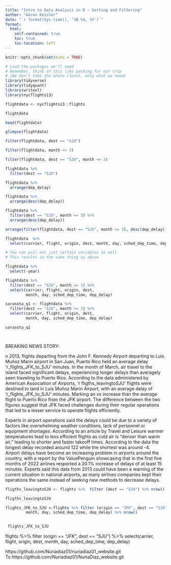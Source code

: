 ```yaml
---
title: "Intro to Data Analysis in R - Sorting and Filtering"
author: "Aaron Kessler"
date: "`r format(Sys.time(), '%B %d, %Y')`"
format:
  html:
    self-contained: true
    toc: true
    toc-location: left
---
```


```r
knitr::opts_chunk$set(echo = TRUE)

# Load the packages we'll need
# Remember, think of this like packing for our trip
# (We don't take the whole closet, only what we need)
library(tidyverse)
library(tidyquant)
library(writexl)
library(nycflights13)

```


```r

flightdata <- nycflights13::flights

flightdata

```


```r

head(flightdata)

```

```r

glimpse(flightdata)

```


```r
 
filter(flightdata, dest == "SJU")

```


```r

filter(flightdata, month <= 3)

```


```r

filter(flightdata, dest == "SJU", month <= 3)


```

```r

flightdata %>% 
  filter(dest == "SJU")

```


```r

flightdata %>% 
  arrange(dep_delay)

```


```r

flightdata %>% 
  arrange(desc(dep_delay))

```


```r

flightdata %>% 
  filter(dest == "SJU", month <= 3) %>% 
  arrange(desc(dep_delay))

```


```r

arrange(filter(flightdata, dest == "SJU", month <= 3), desc(dep_delay))

```

```r

flightdata  %>% 
  select(carrier, flight, origin, dest, month, day, sched_dep_time, dep_delay)

```



```r
# You can pull out just certain variables as well  
# This results in the same thing as above

flightdata %>% 
  select(-year)

```


```r

flightdata %>% 
  filter(dest == "SJU", month <= 3) %>% 
  select(carrier, flight, origin, dest, 
         month, day, sched_dep_time, dep_delay)

```



```r

sarasota_q1 <- flightdata %>% 
  filter(dest == "SJU", month <= 3) %>% 
  select(carrier, flight, origin, dest, 
         month, day, sched_dep_time, dep_delay)


```


```r

sarasota_q1




```


BREAKING NEWS STORY: 

n 2013, flights departing from the John F. Kennedy Airport departing to Luis Muñoz Marin airport in San Juan, Puerto Rico held an average delay 'r_flights_JFK_to_SJU' minutes. In the month of March, air travel to the island faced significant delays, experiencing longer delays than averagely seen traveling to Puerto Rico. According to the data administered by American Association of Airports, 'r fligths_leavingtoSJU' flights were destined to land in Luis Muñoz Marin Airport, with an average delay of 'r_flights_JFK_to_SJU' minutes. Marking an xx increase than the average flight to Puerto Rico from the JFK airport. The difference between the two figures suggest that JFK faced challenges during their regular operations that led to a lesser service to operate flights efficiently. 

Experts in airport operations said the delays could be due to a variety of factors like overwhelming weather conditions, lack of personnel or equipment shortages. According to an article by Travel and Leisure warmer temperatures lead to less efficient flights as cold air is “denser than warm air,” leading to shorter and faster takeoff times. According to the data the longest delay recorded around 122 while the shortest was around -4. Airport delays have become an increasing problem in airports around the country, with a report by the ValuePenguin showcasing that in the first five months of 2022 airlines resported a 20.1% increase of delays of at least 15 minutes. Experts said this data from 2013 could have been a warning of the current situation in national airports, as many airlines companies kept their operations the same instead of seeking new methods to decrease delays. 
```r

fligths_leavingtoSJU <- flights %>%  filter (dest == "SJU") %>% nrow()

fligths_leavingtoSJU
```


```r
flights_JFK_to_SJU <-flights %>% filter (origin == "JFK", dest == "SJU") %>%   select(carrier, flight, origin, dest, 
         month, day, sched_dep_time, dep_delay) %>% nrow()
         

 flights_JFK_to_SJU

```

flights %>% filter (origin == "JFK", dest == "SJU") %>%   select(carrier, flight, origin, dest, 
         month, day, sched_dep_time, dep_delay)

https://github.com/Nuriadiaz01/nuriadiaz01_website.git        
To https://github.com/Nuriadiaz01/NuriaDiaz_website.git

